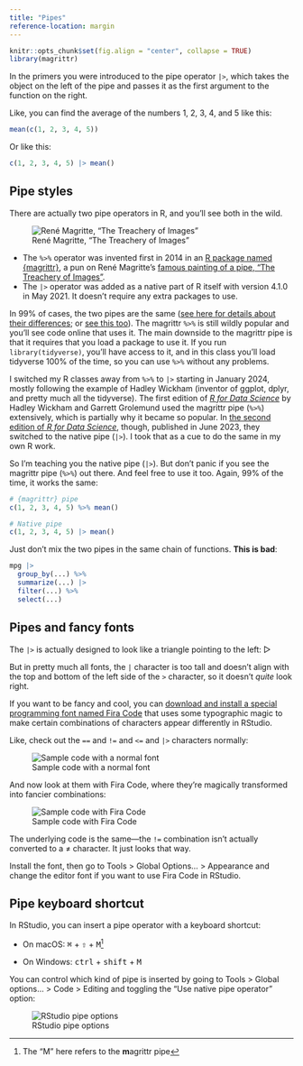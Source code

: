 ```yaml
---
title: "Pipes"
reference-location: margin
---
```


```r
knitr::opts_chunk$set(fig.align = "center", collapse = TRUE)
library(magrittr)
```

In the primers you were introduced to the pipe operator `|>`, which takes the object on the left of the pipe and passes it as the first argument to the function on the right.

Like, you can find the average of the numbers 1, 2, 3, 4, and 5 like this:

```r
mean(c(1, 2, 3, 4, 5))
```

Or like this:

```r
c(1, 2, 3, 4, 5) |> mean()
```

## Pipe styles

There are actually two pipe operators in R, and you'll see both in the wild.

::: {.column-margin}
![René Magritte, "The Treachery of Images"](img/MagrittePipe.jpg)
:::

- The `%>%` operator was invented first in 2014 in an [R package named {magrittr}](https://magrittr.tidyverse.org/), a pun on René Magritte's [famous painting of a pipe, "The Treachery of Images"](https://en.wikipedia.org/wiki/The_Treachery_of_Images). 
- The `|>` operator was added as a native part of R itself with version 4.1.0 in May 2021. It doesn't require any extra packages to use.

In 99% of cases, the two pipes are the same ([see here for details about their differences](https://www.tidyverse.org/blog/2023/04/base-vs-magrittr-pipe/); or [see this too](https://ivelasq.rbind.io/blog/understanding-the-r-pipe/)). The magrittr `%>%` is still wildly popular and you'll see code online that uses it. The main downside to the magrittr pipe is that it requires that you load a package to use it. If you run `library(tidyverse)`, you'll have access to it, and in this class you'll load tidyverse 100% of the time, so you can use `%>%` without any problems. 

I switched my R classes away from `%>%` to `|>` starting in January 2024, mostly following the example of Hadley Wickham (inventor of ggplot, dplyr, and pretty much all the tidyverse). The first edition of [*R for Data Science*](https://r4ds.had.co.nz/) by Hadley Wickham and Garrett Grolemund used the magrittr pipe (`%>%`) extensively, which is partially why it became so popular. In [the second edition of *R for Data Science*](https://r4ds.hadley.nz/), though, published in June 2023, they switched to the native pipe (`|>`). I took that as a cue to do the same in my own R work.

So I'm teaching you the native pipe (`|>`). But don't panic if you see the magrittr pipe (`%>%`) out there. And feel free to use it too. Again, 99% of the time, it works the same:

```r
# {magrittr} pipe
c(1, 2, 3, 4, 5) %>% mean()
```

```r
# Native pipe
c(1, 2, 3, 4, 5) |> mean()
```

Just don't mix the two pipes in the same chain of functions. **This is bad**:

```r
mpg |> 
  group_by(...) %>%
  summarize(...) |>
  filter(...) %>%
  select(...)
```

## Pipes and fancy fonts

The `|>` is actually designed to look like a triangle pointing to the left: ▷

But in pretty much all fonts, the `|` character is too tall and doesn't align with the top and bottom of the left side of the `>` character, so it doesn't *quite* look right.

If you want to be fancy and cool, you can [download and install a special programming font named Fira Code](https://github.com/tonsky/FiraCode) that uses some typographic magic to make certain combinations of characters appear differently in RStudio. 

Like, check out the `==` and `!=` and `<=` and `|>` characters normally:

![Sample code with a normal font](img/normal-font.png)

And now look at them with Fira Code, where they're magically transformed into fancier combinations:

![Sample code with Fira Code](img/fira-code.png)

The underlying code is the same—the `!=` combination isn't actually converted to a ≠ character. It just looks that way.

Install the font, then go to Tools > Global Options… > Appearance and change the editor font if you want to use Fira Code in RStudio.

## Pipe keyboard shortcut

In RStudio, you can insert a pipe operator with a keyboard shortcut:

- On macOS: <kbd>⌘</kbd> + <kbd>⇧</kbd> + <kbd>M</kbd>^[The "M" here refers to the **m**agrittr pipe]

- On Windows: <kbd>ctrl</kbd> + <kbd>shift</kbd> + <kbd>M</kbd>

You can control which kind of pipe is inserted by going to Tools > Global options… > Code > Editing and toggling the "Use native pipe operator" option:

![RStudio pipe options](img/pipe-options.png)
